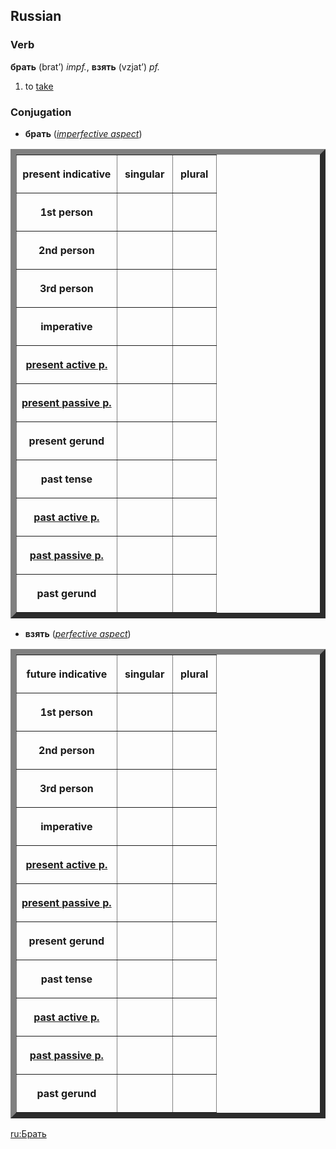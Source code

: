==Russian==
===Verb===
'''брать''' (brat’) ''impf.'', '''взять''' (vzjat’) ''pf.''

#to [[take]]

===Conjugation===
*'''брать''' (''[[imperfective aspect]]'')
<table border="9">
<tr><th>present indicative</th><th>&nbsp;singular&nbsp;</th><th>&nbsp;plural&nbsp;</th></tr>
<tr><th>1st person</th><td>&nbsp;{{Unicode|беру́}}&nbsp;</td><td>&nbsp;{{Unicode|берём}}&nbsp;</td></tr>
<tr><th>2nd person</th><td>&nbsp;{{Unicode|берёшь}}&nbsp;</td><td>&nbsp;{{Unicode|берёте}}&nbsp;</td></tr>
<tr><th>3rd person</th><td>&nbsp;{{Unicode|берёт}}&nbsp;</td><td>&nbsp;{{Unicode|беру́т}}&nbsp;</td></tr>
<tr><th>imperative</th><td>&nbsp;{{Unicode|бери́}}&nbsp;</td><td>&nbsp;{{Unicode|бери́те}}&nbsp;</td></tr>
<tr><th>[[present participle|present active p.]]</th><td>&nbsp;{{Unicode|беру́щий}}&nbsp;</td><td>&nbsp;{{Unicode|}}&nbsp;</td></tr>
<tr><th>[[present participle|present passive p.]]</th><td>&nbsp;{{Unicode|—}}&nbsp;</td><td>&nbsp;{{Unicode|}}&nbsp;</td></tr>
<tr><th>present gerund</th><td>&nbsp;{{Unicode|бе́ря}}&nbsp;</td><td>&nbsp;{{Unicode|}}&nbsp;</td></tr>
<tr><th>past tense</th><td>&nbsp;{{Unicode|брал, брала́, бра́ло}}&nbsp;</td><td>&nbsp;{{Unicode|бра́ли}}&nbsp;</td></tr>
<tr><th>[[past participle|past active p.]]</th><td>&nbsp;{{Unicode|бра́вший}}&nbsp;</td><td>&nbsp;{{Unicode|}}&nbsp;</td></tr>
<tr><th>[[past participle|past passive p.]]</th><td>&nbsp;{{Unicode|—}}&nbsp;</td><td>&nbsp;{{Unicode|}}&nbsp;</td></tr>
<tr><th>past gerund</th><td>&nbsp;{{Unicode|—}}&nbsp;</td><td>&nbsp;{{Unicode|}}&nbsp;</td></tr>
</table>


*'''взять''' (''[[perfective aspect]]'')
<table border="9">
<tr><th>future indicative</th><th>&nbsp;singular&nbsp;</th><th>&nbsp;plural&nbsp;</th></tr>
<tr><th>1st person</th><td>&nbsp;{{Unicode|возьму́}}&nbsp;</td><td>&nbsp;{{Unicode|возьмём}}&nbsp;</td></tr>
<tr><th>2nd person</th><td>&nbsp;{{Unicode|возьмёшь}}&nbsp;</td><td>&nbsp;{{Unicode|возьмёте}}&nbsp;</td></tr>
<tr><th>3rd person</th><td>&nbsp;{{Unicode|возьмёт}}&nbsp;</td><td>&nbsp;{{Unicode|возьму́т}}&nbsp;</td></tr>
<tr><th>imperative</th><td>&nbsp;{{Unicode|возьми́}}&nbsp;</td><td>&nbsp;{{Unicode|возьми́те}}&nbsp;</td></tr>
<tr><th>[[present participle|present active p.]]</th><td>&nbsp;{{Unicode|—}}&nbsp;</td><td>&nbsp;{{Unicode|}}&nbsp;</td></tr>
<tr><th>[[present participle|present passive p.]]</th><td>&nbsp;{{Unicode|—}}&nbsp;</td><td>&nbsp;{{Unicode|}}&nbsp;</td></tr>
<tr><th>present gerund</th><td>&nbsp;{{Unicode|—}}&nbsp;</td><td>&nbsp;{{Unicode|}}&nbsp;</td></tr>
<tr><th>past tense</th><td>&nbsp;{{Unicode|взял, взяла́, взя́ло}}&nbsp;</td><td>&nbsp;{{Unicode|взя́ли}}&nbsp;</td></tr>
<tr><th>[[past participle|past active p.]]</th><td>&nbsp;{{Unicode|взя́вший}}&nbsp;</td><td>&nbsp;{{Unicode|}}&nbsp;</td></tr>
<tr><th>[[past participle|past passive p.]]</th><td>&nbsp;{{Unicode|взя́тый (взят, взята́, взя́то)}}&nbsp;</td><td>&nbsp;{{Unicode|(взя́ты)}}&nbsp;</td></tr>
<tr><th>past gerund</th><td>&nbsp;{{Unicode|взяв, взя́вши}}&nbsp;</td><td>&nbsp;{{Unicode|}}&nbsp;</td></tr>
</table>

[[ru:Брать]]